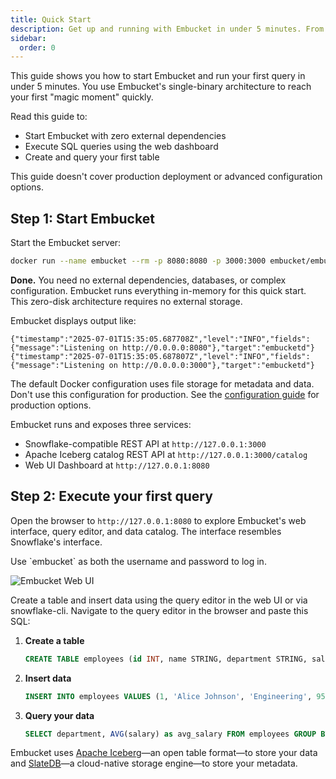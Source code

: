 ```yaml
---
title: Quick Start
description: Get up and running with Embucket in under 5 minutes. From download to first query with zero dependencies.
sidebar:
  order: 0
---
```



This guide shows you how to start Embucket and run your first query in under 5 minutes. You use Embucket's single-binary architecture to reach your first "magic moment" quickly.

Read this guide to:

- Start Embucket with zero external dependencies
- Execute SQL queries using the web dashboard
- Create and query your first table

This guide doesn't cover production deployment or advanced configuration options.

## Step 1: Start Embucket

Start the Embucket server:

```bash
docker run --name embucket --rm -p 8080:8080 -p 3000:3000 embucket/embucket
```

**Done.** You need no external dependencies, databases, or complex configuration. Embucket runs everything in-memory for this quick start. This zero-disk architecture requires no external storage.

Embucket displays output like:

```
{"timestamp":"2025-07-01T15:35:05.687708Z","level":"INFO","fields":{"message":"Listening on http://0.0.0.0:8080"},"target":"embucketd"}
{"timestamp":"2025-07-01T15:35:05.687807Z","level":"INFO","fields":{"message":"Listening on http://0.0.0.0:3000"},"target":"embucketd"}
```

<Aside type="caution">

The default Docker configuration uses file storage for metadata and data. Don't use this
configuration for production. See the [configuration guide](/essentials/configuration) for
production options.

</Aside>

Embucket runs and exposes three services:

- Snowflake-compatible REST API at `http://127.0.0.1:3000`
- Apache Iceberg catalog REST API at `http://127.0.0.1:3000/catalog`
- Web UI Dashboard at `http://127.0.0.1:8080`

## Step 2: Execute your first query

Open the browser to `http://127.0.0.1:8080` to explore Embucket's web interface, query editor, and data catalog. The interface resembles Snowflake's interface.

<Aside type="tip">Use `embucket` as both the username and password to log in.</Aside>

![Embucket Web UI](quick-start-ui.png)

Create a table and insert data using the query editor in the web UI or via snowflake-cli. Navigate to the query editor in the browser and paste this SQL:

<Steps>

1. **Create a table**

   ```sql
   CREATE TABLE employees (id INT, name STRING, department STRING, salary DECIMAL(10,2));
   ```

2. **Insert data**

   ```sql
   INSERT INTO employees VALUES (1, 'Alice Johnson', 'Engineering', 95000.00), (2, 'Bob Smith', 'Marketing', 75000.00), (3, 'Carol Davis', 'Engineering', 98000.00);
   ```

3. **Query your data**

   ```sql
   SELECT department, AVG(salary) as avg_salary FROM employees GROUP BY department ORDER BY avg_salary DESC
   ```

</Steps>

Embucket uses [Apache Iceberg](https://iceberg.apache.org/)—an open table format—to store your data and [SlateDB](https://slatedb.io/)—a cloud-native storage engine—to store your metadata.
